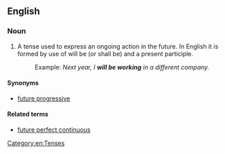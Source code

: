 ==English==

===Noun===
{{en-noun|head=[[future]] [[continuous]]|es}}

# {{grammar}} A tense used to express an ongoing action in the future. In English it is formed by use of will be (or shall be) and a present participle.
#: Example: ''Next year, I '''will be working''' in a different company.''

====Synonyms====
* [[future progressive]]

====Related terms====
* [[future perfect continuous]]

[[Category:en:Tenses]]
